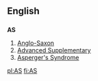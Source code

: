 ==English==
==={{abbreviation}}===
'''AS'''

#[[Anglo-Saxon]]
#[[Advanced Supplementary]]
#[[Asperger's Syndrome]]

[[pl:AS]]
[[fi:AS]]
